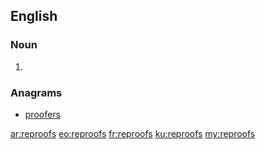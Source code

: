 ==English==

===Noun===
{{head|en|plural}}

# {{plural of|reproof|lang=en|nocat=1}}

===Anagrams===
* [[proofers#English|proofers]]

[[ar:reproofs]]
[[eo:reproofs]]
[[fr:reproofs]]
[[ku:reproofs]]
[[my:reproofs]]